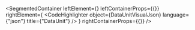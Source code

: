 
<SegmentedContainer
  leftElement={<DataUnitDesc />}
  leftContainerProps={{}}
  rightElement={
    <CodeHighlighter
      object={DataUnitVisualJson}
      language={"json"}
      title={"DataUnit"}
    />
  }
  rightContainerProps={{}}
/>

<div
  class={"spacer"}
/>


